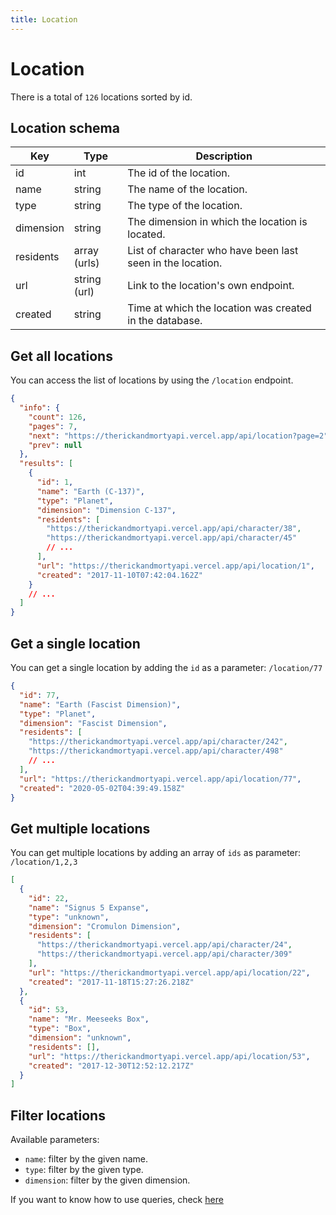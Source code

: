 ```yaml
---
title: Location
---
```



# Location

There is a total of `126` locations sorted by id.

## Location schema

| Key       | Type         | Description                                                |
| --------- | ------------ | ---------------------------------------------------------- |
| id        | int          | The id of the location.                                    |
| name      | string       | The name of the location.                                  |
| type      | string       | The type of the location.                                  |
| dimension | string       | The dimension in which the location is located.            |
| residents | array (urls) | List of character who have been last seen in the location. |
| url       | string (url) | Link to the location's own endpoint.                       |
| created   | string       | Time at which the location was created in the database.    |

## Get all locations

You can access the list of locations by using the `/location` endpoint.

<Query endpoint='/location' />

```json
{
  "info": {
    "count": 126,
    "pages": 7,
    "next": "https://therickandmortyapi.vercel.app/api/location?page=2",
    "prev": null
  },
  "results": [
    {
      "id": 1,
      "name": "Earth (C-137)",
      "type": "Planet",
      "dimension": "Dimension C-137",
      "residents": [
        "https://therickandmortyapi.vercel.app/api/character/38",
        "https://therickandmortyapi.vercel.app/api/character/45"
        // ...
      ],
      "url": "https://therickandmortyapi.vercel.app/api/location/1",
      "created": "2017-11-10T07:42:04.162Z"
    }
    // ...
  ]
}
```

## Get a single location

You can get a single location by adding the `id` as a parameter: `/location/77`

<Query endpoint='/location/77' />

```json
{
  "id": 77,
  "name": "Earth (Fascist Dimension)",
  "type": "Planet",
  "dimension": "Fascist Dimension",
  "residents": [
    "https://therickandmortyapi.vercel.app/api/character/242",
    "https://therickandmortyapi.vercel.app/api/character/498"
    // ...
  ],
  "url": "https://therickandmortyapi.vercel.app/api/location/77",
  "created": "2020-05-02T04:39:49.158Z"
}
```

## Get multiple locations

You can get multiple locations by adding an array of `ids` as parameter: `/location/1,2,3`

<Query endpoint='/location/53,22' />

```json
[
  {
    "id": 22,
    "name": "Signus 5 Expanse",
    "type": "unknown",
    "dimension": "Cromulon Dimension",
    "residents": [
      "https://therickandmortyapi.vercel.app/api/character/24",
      "https://therickandmortyapi.vercel.app/api/character/309"
    ],
    "url": "https://therickandmortyapi.vercel.app/api/location/22",
    "created": "2017-11-18T15:27:26.218Z"
  },
  {
    "id": 53,
    "name": "Mr. Meeseeks Box",
    "type": "Box",
    "dimension": "unknown",
    "residents": [],
    "url": "https://therickandmortyapi.vercel.app/api/location/53",
    "created": "2017-12-30T12:52:12.217Z"
  }
]
```

## Filter locations

Available parameters:

- `name`: filter by the given name.
- `type`: filter by the given type.
- `dimension`: filter by the given dimension.

If you want to know how to use queries, check [here](/docs/character#filter-characters)

